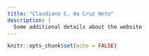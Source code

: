 ---
title: "Claudiano C. da Cruz Neto"
description: |
  Some additional details about the website
---

```{r setup, include=FALSE}
knitr::opts_chunk$set(echo = FALSE)
```

